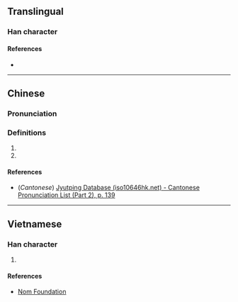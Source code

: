 {{character info/new}}
==Translingual==

===Han character===
{{Han char|rn=85|rad=水|as=07|sn=10|four=37114|canj=ESHU|ids=⿰氵尾}}

====References====
* {{Han ref|kx=0623.200|dkj=17457|dj=1021.090|hdz=31636.010|uh=6D58|ud=27992|bh=D24C|bd=53836}}

----

==Chinese==
{{zh-forms}}

===Pronunciation===
{{zh-pron
|m=wěi
|c=mei5
|mc=y
|oc=y
|ma=
|cat=a,n
}}

===Definitions===
{{zh-hanzi}}

# {{zh-used in|浘浘|[[magnificent]], [[grand]] ([[river]])}}
# {{zh-used in|浘𤁵|a [[hole]] that is said to be located at the [[bottom]] of the [[ocean]] where all water is endlessly [[leaking]] away without ever being exhausted.}}

====References====
* (''Cantonese'') [http://www.iso10646hk.net/jp/document/download.jsp Jyutping Database (iso10646hk.net) - Cantonese Pronunciation List (Part 2), p. 139]

----

==Vietnamese==

===Han character===
{{vi-readings|rs=水07|hanviet=vã, vẫy, vẩy}}

# {{defn|lang=vi|sort=水07}}

====References====
* [http://nomfoundation.org/common/nom_details.php?codepoint=6d58 Nom Foundation]